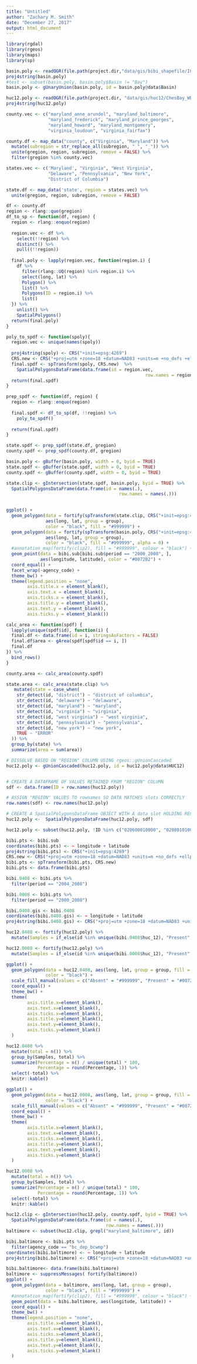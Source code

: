```yaml
---
title: "Untitled"
author: "Zachary M. Smith"
date: "December 27, 2017"
output: html_document
---
```


```r
library(rgdal)
library(rgeos)
library(maps)
library(sp)
```

```r
basin.poly <- readOGR(file.path(project.dir,"data/gis/bibi_shapefile/ICPRB_Bioregions.shp"))
proj4string(basin.poly)
#test <- subset(basin.poly, basin.poly$Basin != "Bay")
basin.poly <- gUnaryUnion(basin.poly, id = basin.poly@data$Basin)
```


```r
huc12.poly <- readOGR(file.path(project.dir, "data/gis/huc12/ChesBay_WBD12_032015.shp"))
proj4string(huc12.poly)
```

```r
county.vec <- c("maryland_anne_arundel", "maryland_baltimore",
                "maryland_frederick", "maryland_prince_georges",
                "maryland_howard", "maryland_montgomery",
                "virginia_loudoun", "virginia_fairfax")

county.df <- map_data("county", c("Virginia", "Maryland")) %>% 
  mutate(subregion = str_replace_all(subregion, " ", "_")) %>% 
  unite(gregion, region, subregion, remove = FALSE) %>% 
  filter(gregion %in% county.vec)
```

```r
states.vec <- c('Maryland', "Virginia", "West Virginia",
                "Delaware", "Pennsylvania", "New York",
                "District of Columbia")

state.df <- map_data('state', region = states.vec) %>% 
  unite(gregion, region, subregion, remove = FALSE)
```


```r
df <- county.df
region <- rlang::quo(gregion)
df_to_sp <- function(df, region) {
  region <- rlang::enquo(region)
  
  region.vec <- df %>% 
    select(!!region) %>% 
    distinct() %>% 
    pull((!!region))
  
  final.poly <- lapply(region.vec, function(region.i) {
    df %>% 
      filter(rlang::UQ(region) %in% region.i) %>% 
      select(long, lat) %>% 
      Polygon() %>% 
      list() %>% 
      Polygons(ID = region.i) %>% 
      list()
  }) %>% 
    unlist() %>% 
    SpatialPolygons()
  return(final.poly)
}
```

```r
poly_to_spdf <- function(spoly){
  region.vec <- unique(names(spoly))
  
  proj4string(spoly) <- CRS("+init=epsg:4269")
  CRS.new <- CRS("+proj=utm +zone=18 +datum=NAD83 +units=m +no_defs +ellps=GRS80 +towgs84=0,0,0")
  final.spdf <- spTransform(spoly, CRS.new)  %>% 
    SpatialPolygonsDataFrame(data.frame(id = region.vec,
                                                     row.names = region.vec))
  return(final.spdf)
}
```

```r
prep_spdf <- function(df, region) {
  region <- rlang::enquo(region)
  
  final.spdf <- df_to_sp(df, !!region) %>% 
    poly_to_spdf()
  
  return(final.spdf)
}
```

```r
state.spdf <- prep_spdf(state.df, gregion)
county.spdf <- prep_spdf(county.df, gregion)
```


```r
basin.poly <- gBuffer(basin.poly, width = 0, byid = TRUE) 
state.spdf <- gBuffer(state.spdf, width = 0, byid = TRUE) 
county.spdf <- gBuffer(county.spdf, width = 0, byid = TRUE) 
```

```r
state.clip <- gIntersection(state.spdf, basin.poly, byid = TRUE) %>% 
  SpatialPolygonsDataFrame(data.frame(id = names(.), 
                                           row.names = names(.)))
  
```

```r
ggplot() +
  geom_polygon(data = fortify(spTransform(state.clip, CRS("+init=epsg:4269"))),
               aes(long, lat, group = group),
               color = "black", fill = "#999999") +
  geom_polygon(data = fortify(spTransform(basin.poly, CRS("+init=epsg:4269"))),
               aes(long, lat, group = group),
               color = "black", fill = "#999999", alpha = 0) +
  #annotation_map(fortify(clip2), fill = "#999999", colour = "black") +
  geom_point(data = bibi.sub[bibi.sub$period == "2000_2008", ],
             aes(longitude, latitude), color = "#0072B2") +
  coord_equal() +
  facet_wrap(~agency_code) +
  theme_bw() +
  theme(legend.position = "none",
        axis.title.x = element_blank(),
        axis.text.x = element_blank(),
        axis.ticks.x = element_blank(),
        axis.title.y = element_blank(),
        axis.text.y = element_blank(),
        axis.ticks.y = element_blank()) 
```


```r
calc_area <- function(spdf) {
  lapply(unique(spdf$id), function(i) {
  final.df <- data.frame(id = i, stringsAsFactors = FALSE)
  final.df$area <- gArea(spdf[spdf$id == i, ])
  final.df
}) %>% 
  bind_rows()
}
```

```r
county.area <- calc_area(county.spdf)
```

```r
state.area <- calc_area(state.clip) %>% 
   mutate(state = case_when(
    str_detect(id, "district") ~ "district of columbia",
    str_detect(id, "delaware") ~ "delaware",
    str_detect(id, "maryland") ~ "maryland",
    str_detect(id, "virginia") ~ "virginia",
    str_detect(id, "west virginia") ~ "west virginia",
    str_detect(id, "pennsylvania") ~ "pennsylvania",
    str_detect(id, "new york") ~ "new york",
    TRUE ~ "ERROR"
  )) %>% 
  group_by(state) %>% 
  summarize(area = sum(area))
```


```r

# DISSOLVE BASED ON "REGION" COLUMN USING rgeos::gUnionCascaded 
huc12.poly <- gUnionCascaded(huc12.poly, id = huc12.poly@data$HUC12)


# CREATE A DATAFRAME OF VALUES RETAINED FROM "REGION" COLUMN
sdf <- data.frame(ID = row.names(huc12.poly))

# ASSIGN "REGION" VALUES TO rownames SO DATA MATCHES slots CORRECTLY
row.names(sdf) <- row.names(huc12.poly)

# CREATE A SpatialPolygonsDataFrame OBJECT WITH A data slot HOLDING REGION IDS.  
huc12.poly <-  SpatialPolygonsDataFrame(huc12.poly, sdf) 

huc12.poly <- subset(huc12.poly, !ID %in% c("020600010000", "020801010000", "020700111001"))
```

```r

bibi.pts <- bibi.sub
coordinates(bibi.pts) <- ~ longitude + latitude
proj4string(bibi.pts) <- CRS("+init=epsg:4269")
CRS.new <- CRS("+proj=utm +zone=18 +datum=NAD83 +units=m +no_defs +ellps=GRS80 +towgs84=0,0,0")
bibi.pts <- spTransform(bibi.pts, CRS.new)
bibi.pts <- data.frame(bibi.pts)

```

```r
bibi.0408 <- bibi.pts %>% 
  filter(period == "2004_2008")

bibi.0008 <- bibi.pts %>% 
  filter(period == "2000_2008")
```


```r

bibi.0408.gis <- bibi.0408
coordinates(bibi.0408.gis) <- ~ longitude + latitude
proj4string(bibi.0408.gis) <- CRS("+proj=utm +zone=18 +datum=NAD83 +units=m +no_defs +ellps=GRS80 +towgs84=0,0,0")

```

```r
huc12.0408 <- fortify(huc12.poly) %>% 
  mutate(Samples = if_else(id %in% unique(bibi.0408$huc_12), "Present", "Absent"))

huc12.0008 <- fortify(huc12.poly) %>% 
  mutate(Samples = if_else(id %in% unique(bibi.0008$huc_12), "Present", "Absent"))
```


```r
ggplot() +
  geom_polygon(data = huc12.0408, aes(long, lat, group = group, fill = Samples),
               color = "black") +
  scale_fill_manual(values = c("Absent" = "#999999", "Present" = "#0072B2")) +
  coord_equal() +
  theme_bw() +
  theme(
        axis.title.x=element_blank(),
        axis.text.x=element_blank(),
        axis.ticks.x=element_blank(),
        axis.title.y=element_blank(),
        axis.text.y=element_blank(),
        axis.ticks.y=element_blank()
  ) 

```

```r
huc12.0408 %>% 
  mutate(total = n()) %>% 
  group_by(Samples, total) %>% 
  summarize(Percentage = n() / unique(total) * 100,
            Percentage = round(Percentage, 1)) %>% 
  select(-total) %>% 
  knitr::kable()
```

```r
ggplot() +
  geom_polygon(data = huc12.0008, aes(long, lat, group = group, fill = Samples),
               color = "black") +
  scale_fill_manual(values = c("Absent" = "#999999", "Present" = "#0072B2")) +
  coord_equal() +
  theme_bw() +
  theme(
        axis.title.x=element_blank(),
        axis.text.x=element_blank(),
        axis.ticks.x=element_blank(),
        axis.title.y=element_blank(),
        axis.text.y=element_blank(),
        axis.ticks.y=element_blank()
  ) 

```

```r
huc12.0008 %>% 
  mutate(total = n()) %>% 
  group_by(Samples, total) %>% 
  summarize(Percentage = n() / unique(total) * 100,
            Percentage = round(Percentage, 1)) %>% 
  select(-total) %>% 
  knitr::kable()
```

```r
huc12.clip <- gIntersection(huc12.poly, county.spdf, byid = TRUE) %>% 
  SpatialPolygonsDataFrame(data.frame(id = names(.), 
                                      row.names = names(.)))
baltimore <- subset(huc12.clip, grepl("maryland_baltimore", id))

bibi.baltimore <- bibi.pts %>% 
  filter(agency_code == "bc_dep_bcwmp")
coordinates(bibi.baltimore) <- ~ longitude + latitude
proj4string(bibi.baltimore) <- CRS("+proj=utm +zone=18 +datum=NAD83 +units=m +no_defs +ellps=GRS80 +towgs84=0,0,0")

bibi.baltimore<- data.frame(bibi.baltimore)
baltimore <- suppressMessages( fortify(baltimore))
ggplot() +
  geom_polygon(data = baltimore, aes(long, lat, group = group),
               color = "black", fill = "#999999") +
  #annotation_map(fortify(clip2), fill = "#999999", colour = "black") +
  geom_point(data = bibi.baltimore, aes(longitude, latitude)) +
  coord_equal() +
  theme_bw() +
  theme(legend.position = "none",
        axis.title.x=element_blank(),
        axis.text.x=element_blank(),
        axis.ticks.x=element_blank(),
        axis.title.y=element_blank(),
        axis.text.y=element_blank(),
        axis.ticks.y=element_blank()
  ) 


```


